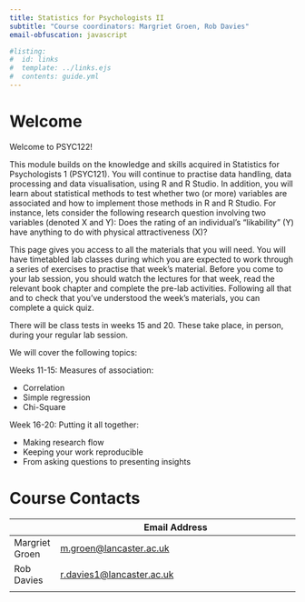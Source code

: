 ```yaml
---
title: Statistics for Psychologists II
subtitle: "Course coordinators: Margriet Groen, Rob Davies"
email-obfuscation: javascript

#listing:
#  id: links
#  template: ../links.ejs
#  contents: guide.yml
---
```


# Welcome

Welcome to PSYC122!

This module builds on the knowledge and skills acquired in Statistics for Psychologists 1 (PSYC121). You will continue to practise data handling, data processing and data visualisation, using R and R Studio. In addition, you will learn about statistical methods to test whether two (or more) variables are associated and how to implement those methods in R and R Studio. For instance, lets consider the following research question involving two variables (denoted X and Y): Does the rating of an individual's "likability" (Y) have anything to do with physical attractiveness (X)?

This page gives you access to all the materials that you will need. You will have timetabled lab classes during which you are expected to work through a series of exercises to practise that week's material. Before you come to your lab session, you should watch the lectures for that week, read the relevant book chapter and complete the pre-lab activities. Following all that and to check that you've understood the week's materials, you can complete a quick quiz.

There will be class tests in weeks 15 and 20. These take place, in person, during your regular lab session.

We will cover the following topics:

Weeks 11-15: Measures of association:

-	Correlation
-	Simple regression
-	Chi-Square

Week 16-20: Putting it all together:

-	Making research flow
- Keeping your work reproducible
- From asking questions to presenting insights




# Course Contacts

|             | Email Address                                                  |
|-------------|----------------------------------------------------------------|
| Margriet Groen | [m.groen\@lancaster.ac.uk](mailto:m.groen@lancaster.ac.uk) |
| Rob Davies  | [r.davies1\@lancaster.ac.uk](mailto:r.davies1@lancaster.ac.uk)     |
|             |                                                                |
